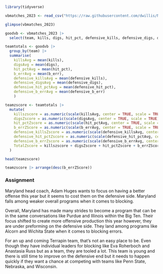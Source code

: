 ```r
library(tidyverse)
```

```r
vbmatches_2023 <- read_csv("https://raw.githubusercontent.com/dwillis/NCAAWomensVolleyballData/main/data/ncaa_womens_volleyball_matchstats_2023.csv")
```

```r
glimpse(vbmatches_2023)
```

```r
goodvb <- vbmatches_2023 |> 
  select(team, kills, digs, hit_pct, defensive_kills, defensive_digs, defensive_hit_pct, b_err, defensive_b_err)
```

```r
teamtotals <- goodvb |> 
  group_by(team) |> 
  summarise(
    killsAvg = mean(kills), 
    digsAvg = mean(digs), 
    hit_pctAvg = mean(hit_pct),
    b_errAvg = mean(b_err),
    defensive_killsAvg = mean(defensive_kills),
    defensive_digsAvg = mean(defensive_digs),
    defensive_hit_pctAvg = mean(defensive_hit_pct),
    defensive_b_errAvg = mean(defensive_b_err)
    ) 
```


```r
teamzscore <- teamtotals |> 
  mutate(
    killszscore = as.numeric(scale(killsAvg, center = TRUE, scale = TRUE)),
    digsZscore = as.numeric(scale(digsAvg, center = TRUE, scale = TRUE)),
    hit_pctZscore = as.numeric(scale(hit_pctAvg, center = TRUE, scale = TRUE)),
    b_errZScore = as.numeric(scale(b_errAvg, center = TRUE, scale = TRUE)) * -1,
    defensive_killsZscore = as.numeric(scale(defensive_killsAvg, center = TRUE, scale = TRUE)) *-1,
    defensive_hit_pctZscore = as.numeric(scale(defensive_hit_pctAvg, center = TRUE, scale = TRUE)) *-1,
    defensive_b_errZscore = as.numeric(scale(defensive_b_errAvg, center = TRUE, scale = TRUE)) * -1, 
    TotalZscore = killszscore + digsZscore + hit_pctZscore + b_errZScore + defensive_killsZscore + defensive_hit_pctZscore + defensive_b_errZscore
  )  
```


```r
head(teamzscore)
```

```r
teamzscore |> arrange(desc(b_errZScore))
```
### Assignment

Maryland head coach, Adam Huges wants to focus on having a better offense this year but it seems to cost them on the defensive side. Maryland falls among weaker overall programs when it comes to blocking. 

Overall, Maryland has made many strides to become a program that can be in the same conversations like Purdue and Illinois within the Big Ten. Their focus shifted to create more offensive production this year however, they are under preforming on the defensive side. They land among programs like Alcorn and Wichita State when it comes to blocking errors. 

For an up and coming Terrapin team, that's not an easy place to be. Even though they have individual leaders for blocking like Eva Roherboch and Anastasia Russ but as a team, they are tooled a lot. This team is young and there is still time to improve on the defensive end but it needs to happen quickly if they want a chance at competing with teams like Penn State, Nebraska, and Wisconsin. 
